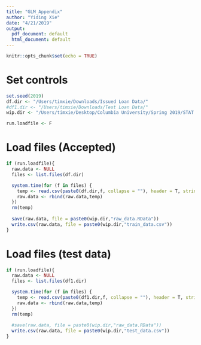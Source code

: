 ```yaml
---
title: "GLM_Appendix"
author: "Yiding Xie"
date: "4/21/2019"
output:
  pdf_document: default
  html_document: default
---
```


```r
knitr::opts_chunk$set(echo = TRUE)
```


# Set controls
```r
set.seed(2019)
df.dir <- "/Users/timxie/Downloads/Issued Loan Data/"
#df1.dir <- "/Users/timxie/Downloads/Test Loan Data/"
wip.dir <- "/Users/timxie/Desktop/Columbia University/Spring 2019/STAT 5232/Project/WIP/"

run.loadfile <- F
```


# Load files (Accepted)
```r
if (run.loadfile){
  raw.data <- NULL
  files <- list.files(df.dir)

  system.time(for (f in files) {
    temp <- read.csv(paste0(df.dir,f, collapse = ""), header = T, stringsAsFactors = F, skip = 1)
    raw.data <- rbind(raw.data,temp)
  })
  rm(temp)
  
  save(raw.data, file = paste0(wip.dir,"raw_data.RData"))
  write.csv(raw.data, file = paste0(wip.dir,"train_data.csv"))
}
```

# Load files (test data)
```r
if (run.loadfile){
  raw.data <- NULL
  files <- list.files(df1.dir)

  system.time(for (f in files) {
    temp <- read.csv(paste0(df1.dir,f, collapse = ""), header = T, stringsAsFactors = F, skip = 1)
    raw.data <- rbind(raw.data,temp)
  })
  rm(temp)
  
  #save(raw.data, file = paste0(wip.dir,"raw_data.RData"))
  write.csv(raw.data, file = paste0(wip.dir,"test_data.csv"))
}
```







